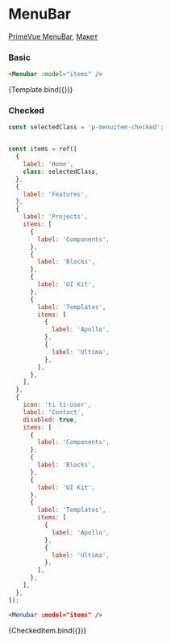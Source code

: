 

<Meta title="Prime/Menu/MenuBar" />

# MenuBar

[PrimeVue MenuBar](https://primevue.org/menubar), [Макет](<https://www.figma.com/design/4TYeki0MDLhfPGJstbIicf/UI-kit-PrimeFace--DS-?node-id=888-12875&m=dev>)

### Basic

```html dark
<Menubar :model="items" />
```

<Story name="Primary">{Template.bind({})}</Story>

### Checked

```jsx dark
const selectedClass = 'p-menuitem-checked';


const items = ref([
  {
    label: 'Home',
    class: selectedClass,
  },
  {
    label: 'Features',
  },
  {
    label: 'Projects',
    items: [
      {
        label: 'Components',
      },
      {
        label: 'Blocks',
      },
      {
        label: 'UI Kit',
      },
      {
        label: 'Templates',
        items: [
          {
            label: 'Apollo',
          },
          {
            label: 'Ultima',
          },
        ],
      },
    ],
  },
  {
    icon: 'ti ti-user',
    label: 'Contact',
    disabled: true,
    items: [
      {
        label: 'Components',
      },
      {
        label: 'Blocks',
      },
      {
        label: 'UI Kit',
      },
      {
        label: 'Templates',
        items: [
          {
            label: 'Apollo',
          },
          {
            label: 'Ultima',
          },
        ],
      },
    ],
  },
]);

<Menubar :model="items" />
```

<Story name="Checked">{CheckedItem.bind({})}</Story>